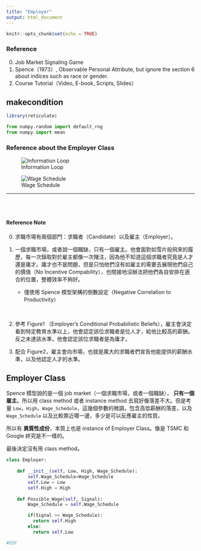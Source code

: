 ```yaml
---
title: "Employer"
output: html_document
---
```


```r
knitr::opts_chunk$set(echo = TRUE)
```

### Reference

0. Job Market Signaling Game
1. Spence（1973）, Observable Personal Attribute, but ignore the section 6 about indices such as race or gender.
2. Course Tutorial（Video, E-book, Scripts, Slides）

## makecondition

```r
library(reticulate)
```

```python
from numpy.random import default_rng
from numpy import mean
```

### Reference about the Employer Class

![Information Loop](./Figures/Figure1.png)

![Wage Schedule](./Figures/Figure2.png)

---

<br>
<br>


#### Reference Note

0. 求職市場有兩個部門：求職者（Candidate）以及雇主（Employer）。

1. 一個求職市場，或者說一個職缺，只有一個雇主。他會面對如雪片般飛來的履歷，每一次錄取對於雇主都像一次賭注，因為他不知道這個求職者究竟是人才還是庸才。庸才也不是問題，但是只怕他們沒有如雇主的需要去展現他們自己的價值（No Incentive Compability），也間接地沒辦法把他們各自安排在適合的位置，整體效率不夠好。

   - 僅使用 Spence 模型架構的倒數設定（Negative Correlation to Productivity）
 
<br>

2. 參考 Figure1 （Employer's Conditional Probabilistic Beliefs），雇主會決定看到特定教育水準以上，他會認定該位求職者是位人才，給他比較高的薪酬。反之未達該水準，他會認定該位求職者是為庸才。

3. 配合 Figure2，雇主會向市場，也就是廣大的求職者們宣告他能提供的薪酬水準，以及他認定人才的水準。

## Employer Class

Spence 模型說的是一個 job market（一個求職市場，或者一個職缺）， __只有一個雇主__。所以用 class method 或者 instance method 去寫好像落差不大。但是考量 `Low`，`High`，`Wage_Schedule`，這幾個參數的微調，包含高低薪酬的落差，以及 `Wage_Schedule` 以及比較靠近哪一邊，多少是可以反應雇主的性質。

所以有 __異質性成份__，本質上也是 instance of Employer Class。像是 TSMC 和 Google 終究是不一樣的。

最後決定沒有用 class method。

```python
class Employer:
    
    def __init__(self, Low, High, Wage_Schedule):
        self.Wage_Schedule=Wage_Schedule
        self.Low = Low
        self.High = High
       
    def Possible_Wage(self, Signal):
        Wage_Schedule = self.Wage_Schedule

        if(Signal >= Wage_Schedule):
          return self.High
        else:
          return self.Low

#EOF
```
